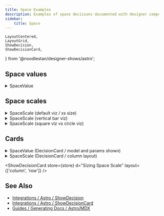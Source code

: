 ```yaml
---
title: Space Examples
description: Examples of space decisions documented with designer components.
sidebar:
    title: Space
---
```


    LayoutCentered,
    LayoutGrid,
    ShowDecision,
    ShowDecisionCard,
} from '@noodlestan/designer-shows/astro';



## Space values

<details>
<summary>SpaceValue</summary>

```mdx
<ShowDecision store={store} d="Space Unit" />
```

</details>

<LayoutCentered>
    <ShowDecision store={store} d="Space Unit" model />
</LayoutCentered>

## Space scales

<details>
<summary>SpaceScale (default viz / xs size)</summary>

```mdx
<ShowDecision store={store} d="Layout Space Scale" size="xs" />
```

</details>

<ShowDecision store={store} d="Layout Space Scale" size="xs" />

<details>
<summary>SpaceScale (vertical bar viz)</summary>

```mdx
<ShowDecision store={store} d="Layout Rhythm Scale" viz="v-bar" />
```

</details>

<ShowDecision store={store} d="Layout Rhythm Scale" viz="circle" />

<details>
<summary>SpaceScale (square viz vs circle viz)</summary>

```mdx
<ShowDecision store={store} d="Sizing Space Scale" viz="square" />
<ShowDecision store={store} d="Sizing Space Scale" viz="circle" />
```

</details>

<LayoutGrid>
    <ShowDecision store={store} d="Sizing Space Scale" viz="square" />
    <ShowDecision store={store} d="Sizing Space Scale" viz="circle" />
</LayoutGrid>

## Cards

<details>
<summary>SpaceValue (DecisionCard / model and params shown)</summary>

```mdx
<ShowDecisionCard store={store} d="Space Unit" model params>
```

</details>

<ShowDecisionCard store={store} d="Space Unit" model params />

<details>
<summary>SpaceScale (DecisionCard / column layout)</summary>

```mdx
<ShowDecisionCard store={store} d="Sizing Space Scale" layout={["column","row"]}>
```

</details>

<ShowDecisionCard store={store} d="Sizing Space Scale" layout={['column', 'row']} />

## See Also

-   [Integrations / Astro / ShowDecision](/integrations/Astro/ShowDecision)
-   [Integrations / Astro / ShowDecisionCard](/integrations/Astro/ShowDecisionCard)
-   [Guides / Generating Docs / Astro/MDX](/guides/generating-documentation/using-astro-components-in-mdx/)
